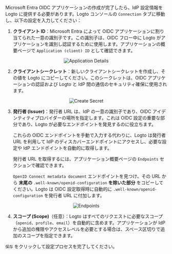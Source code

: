 Microsoft Entra OIDC アプリケーションの作成が完了したら、IdP 設定情報を Logto に提供する必要があります。Logto コンソールの `Connection` タブに移動し、以下の設定を入力してください：

1. **クライアント ID**：Microsoft Entra によって OIDC アプリケーションに割り当てられた一意の識別子です。この識別子は、OIDC フロー中に Logto がアプリケーションを識別し認証するために使用します。アプリケーションの概要ページで `Application (client) ID` として確認できます。

<center>
  <img src="/img/assets/entra_id_oidc_application_details.webp" alt="Application Details" />
</center>

2. **クライアントシークレット**：新しいクライアントシークレットを作成し、その値を Logto にコピーしてください。このシークレットは、OIDC アプリケーションの認証および Logto と IdP 間の通信のセキュリティ確保に使用されます。

<center>
  <img src="/img/assets/entra_id_oidc_create_secret.webp" alt="Create Secret" />
</center>

3. **発行者 (Issuer)**：発行者 URL は、IdP の一意の識別子であり、OIDC アイデンティティプロバイダーの場所を指定します。これは OIDC 設定の重要な部分であり、Logto が必要なエンドポイントを発見するのに役立ちます。

   これらの OIDC エンドポイントを手動で入力する代わりに、Logto は発行者 URL を利用して IdP のディスカバーエンドポイントにアクセスし、必要な設定や IdP エンドポイントを自動的に取得します。

   発行者 URL を取得するには、アプリケーション概要ページの `Endpoints` セクションで確認できます。

   `OpenID Connect metadata document` エンドポイントを見つけ、その URL から **末尾の** `.well-known/openid-configuration` **を除いた部分** をコピーしてください。Logto は OIDC 設定取得時に自動的に `.well-known/openid-configuration` を発行者 URL に付加します。

<center>
  <img src="/img/assets/entra_id_oidc_endpoints.webp" alt="Endpoints" />
</center>

4. **スコープ (Scope)**（任意）：Logto はすべてのリクエストに必要なスコープ（`openid`、`profile`、`email`）を自動的に含めます。アプリケーションが IdP から追加の権限やアクセスレベルを必要とする場合は、スペース区切りで追加のスコープを指定できます。

`保存` をクリックして設定プロセスを完了してください。
